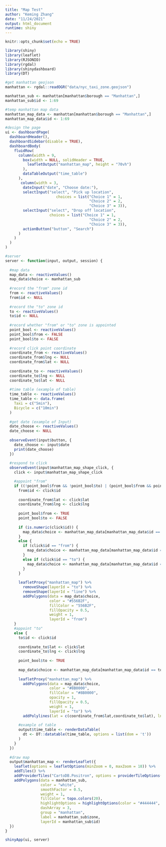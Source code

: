 ```yaml
---
title: "Map Test"
author: "Keming Zhang"
date: "11/24/2021"
output: html_document
runtime: shiny
---
```


```r
knitr::opts_chunk$set(echo = TRUE)

library(shiny)
library(leaflet)
library(RJSONIO)
library(rgdal)
library(shinydashboard)
library(DT)
```



```r
#get manhattan geojson
manhattan <- rgdal::readOGR("data/nyc_taxi_zone.geojson")

manhattan_sub <- manhattan[manhattan$borough == "Manhattan",] 
manhattan_sub$id <- 1:69
```

```r
#temp manhattan map data
manhattan_map_data <- manhattan[manhattan$borough == "Manhattan",]
manhattan_map_data$id <- 1:69
```


```r
#design the page
ui <- dashboardPage( 
  dashboardHeader(),
  dashboardSidebar(disable = TRUE),
  dashboardBody(
    fluidRow(
      column(width = 9,
        box(width = NULL, solidHeader = TRUE,
          leafletOutput("manhattan_map", height = "70vh")
        ),
        dataTableOutput("time_table")
      ),
       column(width = 3,
        dateInput("date", "Choose date:"),
        selectInput("select", "Pick up location", 
                       choices = list("Choice 1" = 1, 
                                      "Choice 2" = 2,
                                      "Choice 3" = 3)), 
        selectInput("select", "Drop off location", 
                    choices = list("Choice 1" = 1, 
                                      "Choice 2" = 2,
                                      "Choice 3" = 3)), 
        actionButton("button", "Search")
      )
    )
  )
)

#server
server <- function(input, output, session) {
  
  #map data
  map_data <- reactiveValues()
  map_data$choice <- manhattan_sub
  
  #record the "from" zone id
  from <- reactiveValues()
  from$id <- NULL
  
  #record the "to" zone id
  to <- reactiveValues()
  to$id <- NULL
  
  #record whether "from" or "to" zone is appointed
  point_bool <- reactiveValues()
  point_bool$from <- FALSE
  point_bool$to <- FALSE
  
  #record click point coordinate
  coordinate_from <- reactiveValues()
  coordinate_from$lng <- NULL
  coordinate_from$lat <- NULL
  
  coordinate_to <- reactiveValues()
  coordinate_to$lng <- NULL
  coordinate_to$lat <- NULL
  
  #time table (example of table)
  time_table <- reactiveValues()
  time_table <- data.frame(
    Taxi = c("5min"),
    Bicycle = c("10min")
  )
  
  #get date (example of Input)
  date_choose <- reactiveValues()
  date_choose <- NULL
  
  observeEvent(input$button, {
    date_choose <- input$date
    print(date_choose)
  })
  
  #respond to click
  observeEvent(input$manhattan_map_shape_click, {
    click <- input$manhattan_map_shape_click

    #appoint "from"
    if ((!point_bool$from && !point_bool$to) | (point_bool$from && point_bool$to)) {
      from$id <- click$id
      
      coordinate_from$lat <- click$lat
      coordinate_from$lng <- click$lng
      
      point_bool$from <- TRUE
      point_bool$to <- FALSE
      
      if (is.numeric(click$id)) {
        map_data$choice <- manhattan_map_data[manhattan_map_data$id == click$id,]
      }
      else {
        if (click$id == "from") {
          map_data$choice <- manhattan_map_data[manhattan_map_data$id == from$id,]
        }
        else if (click$id == "to") {
          map_data$choice <- manhattan_map_data[manhattan_map_data$id == to$id,]
        }
      }
      
      leafletProxy("manhattan_map") %>%
        removeShape(layerId = "to") %>%
        removeShape(layerId = "line") %>%
        addPolygons(data = map_data$choice, 
                    color = "#556B2F", 
                    fillColor = "556B2F", 
                    fillOpacity = 0.5,
                    weight = 1, 
                    layerId = "from")
    }
    #appoint "to"
    else {
      to$id <- click$id
      
      coordinate_to$lat <- click$lat
      coordinate_to$lng <- click$lng
      
      point_bool$to <- TRUE
      
      map_data$choice <- manhattan_map_data[manhattan_map_data$id == to$id,]
      
      leafletProxy("manhattan_map") %>% 
        addPolygons(data = map_data$choice, 
                    color = "#8B0000", 
                    fillColor = "#8B0000",
                    opacity = 1, 
                    fillOpacity = 0.5, 
                    weight = 1, 
                    layerId = "to") %>%
        addPolylines(lat = c(coordinate_from$lat,coordinate_to$lat), lng = c(coordinate_from$lng,coordinate_to$lng), layerId = "line", color = "navy", weight = 2, opacity = 0.5)
      
      #example of table
      output$time_table <- renderDataTable(
        dt <- DT::datatable(time_table, options = list(dom = 't'))
      )
    }
  })
  
  #draw map
  output$manhattan_map <- renderLeaflet({
    leaflet(options = leafletOptions(minZoom = 0, maxZoom = 18)) %>%
    addTiles() %>%
    addProviderTiles("CartoDB.Positron", options = providerTileOptions(noWrap = TRUE)) %>% 
    addPolygons(data = manhattan_sub, 
                color = "white",
                smoothFactor = 0.5, 
                weight = 1, 
                fillColor = topo.colors(20),
                highlightOptions = highlightOptions(color = "#444444", weight = 2, bringToFront = TRUE), 
                dashArray = 3, 
                group = "manhattan",
                label = manhattan_sub$zone,
                layerId = manhattan_sub$id) 
  })
}

shinyApp(ui, server)

```

